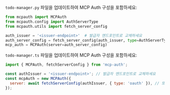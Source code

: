 

<Tabs groupId="sdk">

<TabItem value="python" label="Python">

`todo-manager.py` 파일을 업데이트하여 MCP Auth 구성을 포함하세요:

```python
from mcpauth import MCPAuth
from mcpauth.config import AuthServerType
from mcpauth.utils import fetch_server_config

auth_issuer = '<issuer-endpoint>'  # 발급자 엔드포인트로 교체하세요
auth_server_config = fetch_server_config(auth_issuer, type=AuthServerType.OAUTH) # 또는 AuthServerType.OIDC
mcp_auth = MCPAuth(server=auth_server_config)
```

</TabItem>
<TabItem value="node" label="Node.js">

`todo-manager.ts` 파일을 업데이트하여 MCP Auth 구성을 포함하세요:

```js
import { MCPAuth, fetchServerConfig } from 'mcp-auth';

const authIssuer = '<issuer-endpoint>'; // 발급자 엔드포인트로 교체하세요
const mcpAuth = new MCPAuth({
  server: await fetchServerConfig(authIssuer, { type: 'oauth' }), // 또는 { type: 'oidc' }
});
```

</TabItem>
</Tabs>

<MalformedMetadataTranspilation />
<ManualMetadataFetching />